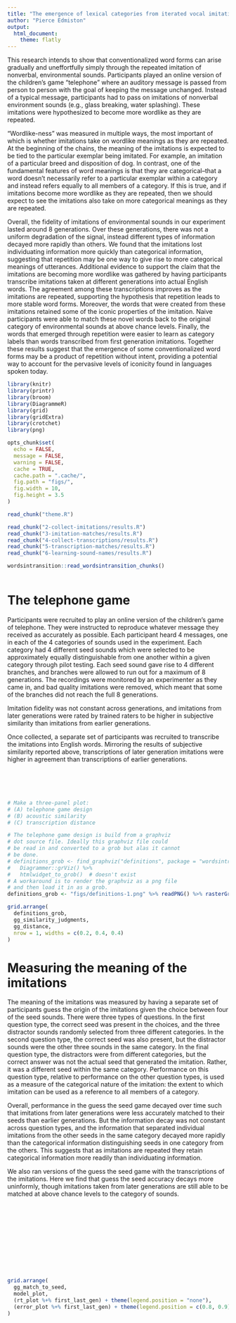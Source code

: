 ```yaml
---
title: "The emergence of lexical categories from iterated vocal imitation"
author: "Pierce Edmiston"
output:
  html_document:
    theme: flatly
---
```


This research intends to show that conventionalized word forms can arise gradually and uneffortfully simply through the repeated imitation of nonverbal, environmental sounds. Participants played an online version of the children's game "telephone" where an auditory message is passed from person to person with the goal of keeping the message unchanged. Instead of a typical message, participants had to pass on imitations of nonverbal environment sounds (e.g., glass breaking, water splashing). These imitations were hypothesized to become more wordlike as they are repeated.

"Wordlike-ness" was measured in multiple ways, the most important of which is whether imitations take on wordlike meanings as they are repeated. At the beginning of the chains, the meaning of the imitations is expected to be tied to the particular exemplar being imitated. For example, an imitation of a particular breed and disposition of dog. In contrast, one of the fundamental features of word meanings is that they are categorical--that a word doesn't necessarily refer to a particular exemplar within a category and instead refers equally to all members of a category. If this is true, and if imitations become more wordlike as they are repeated, then we should expect to see the imitations also take on more categorical meanings as they are repeated.

Overall, the fidelity of imitations of environmental sounds in our experiment lasted around 8 generations. Over these generations, there was not a uniform degradation of the signal, instead different types of information decayed more rapidly than others. We found that the imitations lost individuating information more quickly than categorical information, suggesting that repetition may be one way to give rise to more categorical meanings of utterances. Additional evidence to support the claim that the imitations are becoming more wordlike was gathered by having participants transcribe imitations taken at different generations into actual English words. The agreement among these transcriptions improves as the imitations are repeated, supporting the hypothesis that repetition leads to more stable word forms. Moreover, the words that were created from these imitations retained some of the iconic properties of the imitation. Naive participants were able to match these novel words back to the original category of environmental sounds at above chance levels. Finally, the words that emerged through repetition were easier to learn as category labels than words transcribed from first generation imitations. Together these results suggest that the emergence of some conventionalized word forms may be a product of repetition without intent, providing a potential way to account for the pervasive levels of iconicity found in languages spoken today.

```r
library(knitr)
library(printr)
library(broom)
library(DiagrammeR)
library(grid)
library(gridExtra)
library(crotchet)
library(png)

opts_chunk$set(
  echo = FALSE,
  message = FALSE,
  warning = FALSE,
  cache = TRUE,
  cache.path = ".cache/",
  fig.path = "figs/",
  fig.width = 10,
  fig.height = 3.5
)

read_chunk("theme.R")

read_chunk("2-collect-imitations/results.R")
read_chunk("3-imitation-matches/results.R")
read_chunk("4-collect-transcriptions/results.R")
read_chunk("5-transcription-matches/results.R")
read_chunk("6-learning-sound-names/results.R")

wordsintransition::read_wordsintransition_chunks()
```

```r
```

# The telephone game

Participants were recruited to play an online version of the children's game of telephone. They were instructed to reproduce whatever message they received as accurately as possible. Each participant heard 4 messages, one in each of the 4 categories of sounds used in the experiment. Each category had 4 different seed sounds which were selected to be approximately equally distinguishable from one another within a given category through pilot testing. Each seed sound gave rise to 4 different branches, and branches were allowed to run out for a maximum of 8 generations. The recordings were monitored by an experimenter as they came in, and bad quality imitations were removed, which meant that some of the branches did not reach the full 8 generations.

Imitation fidelity was not constant across generations, and imitations from later generations were rated by trained raters to be higher in subjective similarity than imitations from earlier generations.

Once collected, a separate set of participants was recruited to transcribe the imitations into English words. Mirroring the results of subjective similarity reported above, transcriptions of later generation imitations were higher in agreement than transcriptions of earlier generations.

```r
```

```r
```

```r
```

```r
```

```r
```

<!-- WARNING: Can't hide graphviz output.
```r
```
-->

```r
# Make a three-panel plot:
# (A) telephone game design
# (B) acoustic similarity
# (C) transcription distance

# The telephone game design is build from a graphviz
# dot source file. Ideally this graphviz file could
# be read in and converted to a grob but alas it cannot
# be done.
# definitions_grob <- find_graphviz("definitions", package = "wordsintransition") %>%
#   Diagrammer::grViz() %>%
#   htmlwidget_to_grob()  # doesn't exist
# A workaround is to render the graphviz as a png file
# and then load it in as a grob.
definitions_grob <- "figs/definitions-1.png" %>% readPNG() %>% rasterGrob()

grid.arrange(
  definitions_grob,
  gg_similarity_judgments,
  gg_distance,
  nrow = 1, widths = c(0.2, 0.4, 0.4)
)
```

# Measuring the meaning of the imitations

The meaning of the imitations was measured by having a separate set of participants guess the origin of the imitations given the choice between four of the seed sounds. There were three types of questions. In the first question type, the correct seed was present in the choices, and the three distractor sounds randomly selected from three different categories. In the second question type, the correct seed was also present, but the distractor sounds were the other three sounds in the same category. In the final question type, the distractors were from different categories, but the correct answer was not the actual seed that generated the imitation. Rather, it was a different seed within the same category. Performance on this question type, relative to performance on the other question types, is used as a measure of the categorical nature of the imitation: the extent to which imitation can be used as a reference to all members of a category.

Overall, performance in the guess the seed game decayed over time such that imitations from later generations were less accurately matched to their seeds than earlier generations. But the information decay was not constant across question types, and the information that separated individual imitations from the other seeds in the same category decayed more rapidly than the categorical information distinguishing seeds in one category from the others. This suggests that as imitations are repeated they retain categorical information more readily than individuating information.

We also ran versions of the guess the seed game with the transcriptions of the imitations. Here we find that guess the seed accuracy decays more uninformly, though imitations taken from later generations are still able to be matched at above chance levels to the category of sounds.

```r
```

```r
```

```r
```

```r
```

```r
```

```r
```

```r
```

```r
```

```r
```

```r
```

```r
```

```r
```

```r
grid.arrange(
  gg_match_to_seed,
  model_plot,
  (rt_plot %+% first_last_gen) + theme(legend.position = "none"),
  (error_plot %+% first_last_gen) + theme(legend.position = c(0.8, 0.9))
)
```
